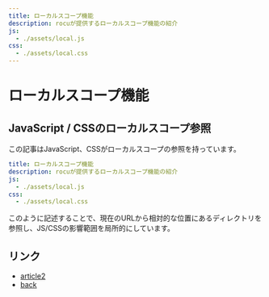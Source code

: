 ```yaml
---
title: ローカルスコープ機能
description: rocuが提供するローカルスコープ機能の紹介
js:
  - ./assets/local.js
css:
  - ./assets/local.css
---
```


# ローカルスコープ機能

## JavaScript / CSSのローカルスコープ参照

この記事はJavaScript、CSSがローカルスコープの参照を持っています。

```yaml
title: ローカルスコープ機能
description: rocuが提供するローカルスコープ機能の紹介
js:
  - ./assets/local.js
css:
  - ./assets/local.css
```

このように記述することで、現在のURLから相対的な位置にあるディレクトリを参照し、JS/CSSの影響範囲を局所的にしています。

## リンク

* [article2](./nest/article-2)
* [back](../)
